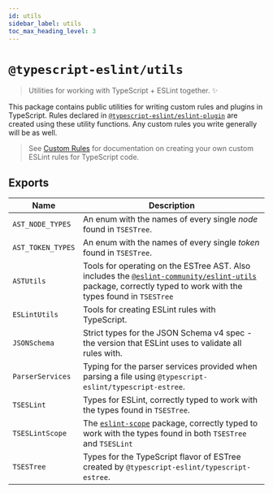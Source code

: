 ```yaml
---
id: utils
sidebar_label: utils
toc_max_heading_level: 3
---
```


# `@typescript-eslint/utils`

<PackageLink packageName="utils" scope="@typescript-eslint" />

> Utilities for working with TypeScript + ESLint together. ✨

This package contains public utilities for writing custom rules and plugins in TypeScript.
Rules declared in [`@typescript-eslint/eslint-plugin`](./ESLint_Plugin.mdx) are created using these utility functions.
Any custom rules you write generally will be as well.

> See [Custom Rules](../developers/Custom_Rules.mdx) for documentation on creating your own custom ESLint rules for TypeScript code.

## Exports

| Name              | Description                                                                                                                                                                                                                   |
| ----------------- | ----------------------------------------------------------------------------------------------------------------------------------------------------------------------------------------------------------------------------- |
| `AST_NODE_TYPES`  | An enum with the names of every single _node_ found in `TSESTree`.                                                                                                                                                            |
| `AST_TOKEN_TYPES` | An enum with the names of every single _token_ found in `TSESTree`.                                                                                                                                                           |
| `ASTUtils`        | Tools for operating on the ESTree AST. Also includes the [`@eslint-community/eslint-utils`](https://www.npmjs.com/package/@eslint-community/eslint-utils) package, correctly typed to work with the types found in `TSESTree` |
| `ESLintUtils`     | Tools for creating ESLint rules with TypeScript.                                                                                                                                                                              |
| `JSONSchema`      | Strict types for the JSON Schema v4 spec - the version that ESLint uses to validate all rules with.                                                                                                                           |
| `ParserServices`  | Typing for the parser services provided when parsing a file using `@typescript-eslint/typescript-estree`.                                                                                                                     |
| `TSESLint`        | Types for ESLint, correctly typed to work with the types found in `TSESTree`.                                                                                                                                                 |
| `TSESLintScope`   | The [`eslint-scope`](https://www.npmjs.com/package/eslint-scope) package, correctly typed to work with the types found in both `TSESTree` and `TSESLint`                                                                      |
| `TSESTree`        | Types for the TypeScript flavor of ESTree created by `@typescript-eslint/typescript-estree`.                                                                                                                                  |
